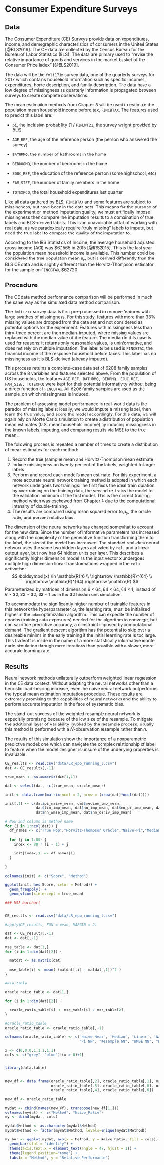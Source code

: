# Consumer Expenditure Surveys

## Data
The Consumer Expenditure (CE) Surveys provide data on expenditures, income, and demographic characteristics of consumers in the United States [@BLS2019]. The CE data are collected by the Census Bureau for the Bureau of Labor Statistics (BLS). The data are primary used to "revise the relative importance of goods and services in the market basket of the Consumer Price Index" [@BLS2019]. 

The data will be the `fmli171x` survey data, one of the quarterly surveys for 2017 which contains household information such as specific incomes, expenditures, home description, and family description. The data have a low degree of missingness as quarterly information is propagated between surveys to create complete observations.

The mean estimation methods from Chapter 3 will be used to estimate the population mean household income before tax, `FINCBTAX`. The features used to predict this label are:

- `pi`, the inclusion probability (1 / `FINLWT21`, the survey weight provided by BLS)

- `AGE_REF`, the age of the reference person (the person who answered the survey)

- `BATHRMQ`, the number of bathrooms in the home

- `BEDROOMQ`, the number of bedrooms in the home

- `EDUC_REF`, the education of the reference person (some highschool, etc)

- `FAM_SIZE`, the number of family members in the home

- `TOTEXPCQ`, the total household expenditures last quarter

Like all data gathered by BLS, `FINCBTAX` and some features are subject to missingness, but have been in the data sets. This means for the purpose of the experiment on method imputation quality, we must artifically impose missingness then compare the imputation results to a combination of true labels and BLS-derived labels. This is an unavoidable pitfall of working with real data, as we paradoxically require "truly missing" labels to impute, but need the true label to compare the quality of the imputation to.

According to the IRS Statistics of Income, the average household adjusted gross income (AGI) was \$67,565 in 2015 [@IRS2015]. This is the last year the population mean household income is available. This number could be considered the true population mean $\mu_y$, but is derived differently than the BLS CE data and is slightly different than the Horvitz-Thompson estimator for the sample on `FINCBTAX`, \$62720.

## Procedure
The CE data method performance comparison will be performed in much the same way as the simulated data method comparison.

The `fmli171x` survey data is first pre-processed to remove features with large swathes of missingness. For this study, features with more than 33% missing values are dropped from the data set and not considered as potential options for the experiment. Features with missingness less than thiry-three percent are then median-imputed, where missing values are replaced with the median value of the feature. The median in this case is used for reasons: it returns only reasonable values, is uninformative, and does not rely on multiple imputation. The label to be used is `FINCBTAX`, the financial income of the response household before taxes. This label has no missingness as it is BLS-derived (already imputed).

This process returns a complete-case data set of 6208 family samples across the 8 variables and features selected above. From the population of US households, the features `AGE_REF, BATHRMQ, BEDRMQ, EDUC_REF, FAM_SIZE, TOTEXPCQ` were kept for their potential informativity without being a direct function of `FINCBTAX`. All 6208 family samples are used as the sample, on which missingness is induced.

The problem of assessing model performance in real-world data is the paradox of missing labels: ideally, we would impute a missing label, then learn the true value, and score the model accordingly. For this data, we will again rely on Monte Carlo simulation to create a distribution of population mean estimates (U.S. mean household income) by inducing missingness in the known labels, imputing, and comparing results via MSE to the true mean.

The following process is repeated a number of times to create a distribution of mean estimates for each method:

1. Record the true (sample) mean and Horvitz-Thompson mean estimate
2. Induce missingness on twenty percent of the labels, weighted to larger labels
3. Perform and record each model's mean estimate. For this experiment, a more accurate neural network training method is adopted in which each network undergoes two trainings: the first finds the ideal train duration by overtraining on the training data, the second re-trains the model to the validation minimum of the first model. This is the correct training method which was eschewed from Chapter 4 due to the computational intensity of double-training. 
4. The results are compared using mean squared error to $\mu_y$, the oracle ratio, and percent relative bias. 

The dimension of the neural networks has changed somewhat to account for the new data. Since the number of informative parameters has increased along with the complexity of the generative function transforming them to the label, the size of the model has increased. The standard real-data neural network uses the same two hidden layers activated by `relu` and a linear output layer, but now has 64 hidden units per layer. This describes a significantly higher dimension model as the input vector $\boldsymbol{x}$ undergoes multiple high dimension linear transformations wrapped in the `relu` activation:
$$
\boldsymbol{x} \in \mathbb{R}^6 \\
\rightarrow \mathbb{R}^{64} \\
\rightarrow \mathbb{R}^{64} \rightarrow \mathbb{R}
$$
Parameterized by matrices of dimension $6 \times 64$, $64 \times 64$, $64 \times 1$, instead of $6 \times 32$, $32 \times 32$, $32 \times 1$ as in the 32 hidden unit simulation.

To accommodate the significantly higher number of trainable features in this network the hyperparameter $\omega$, the learning rate, must be initialized higher in the `adam` optimization algorithm. This can expedite the number of epochs (training data exposures) needed for the algorithm to converge, but can sacrifice predictive accuracy, a constraint imposed by computational demand. The gradient descent algorithm has the potential to skip over a desireable minima in the early training if the initial learning rate is too large. This tradeoff is made in the name of a more statistically informative monte carlo simulation through more iterations than possible with a slower, more accurate learning rate.

## Results

Neural network methods unilaterally outperform weighted linear regression in the CE data context. Without adapting the neural networks other than a heuristic load-bearing increase, even the naive neural network outperforms the typical mean estimation imputation procedure. These results are extremely promising to the capabilities of neural networks and the ability to perform accurate imputation in the face of systematic bias.

The stand-out success of the weighted resample neural network is especially promising because of the low size of the resample. To mitigate the additional layer of variability invoked by the resample process, usually this method is performed with a $\hat{N}$-observation resample rather than $n$.

The results of this simulation show the importance of a nonparametric predictive model: one which can navigate the complex relationship of label to feature when the model designer is unsure of the underlying properties is invaluable.

```r
CE_results <- read.csv("data/LR_epo_running_1.csv")
dat <- CE_results[,-1]

true_mean <- as.numeric(dat[1,1])

dat <- select(dat, -c(true_mean, oracle_mean))

init <- data.frame(matrix(ncol = 2, nrow = (nrow(dat)*ncol(dat))))

init[,1] <- c(dat$pi_naive_mean, dat$median_imp_mean, 
              dat$lin_imp_mean, dat$nn_imp_mean, dat$nn_pi_imp_mean, dat$nn_resamp_imp_mean,
              dat$nn_wmse_imp_mean, dat$nn_deriv_imp_mean)

# Now 2nd column is method name
for (i in 1:ncol(dat)) {
  df_names <- c("True Pop","Horvitz-Thompson Oracle","Naïve-Pi","Median Imputation","Weighted Linear Regression","NN  Naïve Imputation","NN Pi-Feature Imputation","NN Resample Imputation", "NN Weighted MSE Imputation","NN Derived-Parameter Imputation")
  
  for (j in 1:80) {
    index <- 80 * (i - 1) + j
    
    init[index,2] <- df_names[i]
  }
  
}

colnames(init) <- c("Score", "Method")

ggplot(init, aes(Score, color = Method)) +
  geom_freqpoly() +
  geom_vline(xintercept = true_mean)
```

```r
### MSE barchart


CE_results <- read.csv("data/LR_epo_running_1.csv")

#apply(CE_results, FUN = mean, MARGIN = 2)

dat <- CE_results[,-1]
dat <- dat[,-1]

mse_table <- dat[1,]
for (i in 1:dim(dat)[2]) {
  
  matdat <- as.matrix(dat)
  
  mse_table[i] <- mean( (matdat[,i] - matdat[,1])^2 )
}

#mse_table

oracle_ratio_table <- dat[1,]

for (i in 1:dim(dat)[2]) {
  
  oracle_ratio_table[i] <- mse_table[i] / mse_table[2]
}

#oracle_ratio_table
oracle_ratio_table <- oracle_ratio_table[,-1]

colnames(oracle_ratio_table) <- c("Naive Mean", "Median", "Linear", "Naive NN", 
                                  "Pi NN", "Resample NN", "WMSE NN", "Derived NN")

x <- c(0,0,0,1,1,1,1,1)
cols <- c("grey", "blue")[(x > 0)+1]


library(data.table)


new_df <- data.frame(oracle_ratio_table[,2], oracle_ratio_table[,1], oracle_ratio_table[,3],
                     oracle_ratio_table[,5], oracle_ratio_table[,8], oracle_ratio_table[,7], 
                     oracle_ratio_table[,4], oracle_ratio_table[,6])

new_df <- oracle_ratio_table

mydat <- cbind(names(new_df), transpose(new_df[1,]))
colnames(mydat) <- c("Method", "Naive_Ratio")
my <- cbind(mydat, cols)

mydat$Method <- as.character(mydat$Method)
mydat$Method <- factor(mydat$Method, levels=unique(mydat$Method))

my_bar <- ggplot(mydat, aes(x = Method, y = Naive_Ratio, fill = cols)) + 
  geom_bar(stat = "identity") + 
  theme(axis.text.x = element_text(angle = 45, hjust = 1)) + 
  theme(legend.position="none") +
  labs(x = "Method", y = "Relative Performance")
```

